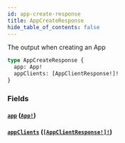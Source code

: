 ```yaml
---
id: app-create-response
title: AppCreateResponse
hide_table_of_contents: false
---
```



The output when creating an App

```graphql
type AppCreateResponse {
  app: App!
  appClients: [AppClientResponse!]!
}
```


### Fields

#### [`app`](#) ([`App!`](/adminidentity/api/graphql-admin/reference/objects/app))




#### [`appClients`](#) ([`[AppClientResponse!]!`](/adminidentity/api/graphql-admin/reference/objects/app-client-response))






